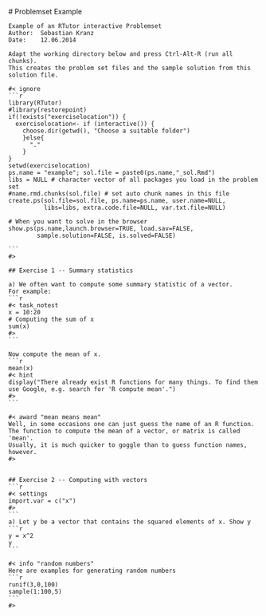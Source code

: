   # Problemset Example

    Example of an RTutor interactive Problemset
    Author:  Sebastian Kranz
    Date:    12.06.2014

    Adapt the working directory below and press Ctrl-Alt-R (run all chunks).
    This creates the problem set files and the sample solution from this solution file.

    #< ignore
    ```r
    library(RTutor)
    #library(restorepoint)
    if(!exists("exerciselocation")) {
      exerciselocation<- if (interactive()) {
        choose.dir(getwd(), "Choose a suitable folder")
        }else{
          "."
        }
    }
    setwd(exerciselocation)
    ps.name = "example"; sol.file = paste0(ps.name,"_sol.Rmd")
    libs = NULL # character vector of all packages you load in the problem set
    #name.rmd.chunks(sol.file) # set auto chunk names in this file
    create.ps(sol.file=sol.file, ps.name=ps.name, user.name=NULL,
              libs=libs, extra.code.file=NULL, var.txt.file=NULL)

    # When you want to solve in the browser
    show.ps(ps.name,launch.browser=TRUE, load.sav=FALSE,
            sample.solution=FALSE, is.solved=FALSE)

    ```
    #>

    ## Exercise 1 -- Summary statistics

    a) We often want to compute some summary statistic of a vector.
    For example:
    ```r
    #< task_notest
    x = 10:20
    # Computing the sum of x
    sum(x)
    #>
    ```

    Now compute the mean of x.
    ```r
    mean(x)
    #< hint
    display("There already exist R functions for many things. To find them use Google, e.g. search for 'R compute mean'.")
    #>
    ```

    #< award "mean means mean"
    Well, in some occasions one can just guess the name of an R function.
    The function to compute the mean of a vector, or matrix is called 'mean'.
    Usually, it is much quicker to goggle than to guess function names, however.
    #>


    ## Exercise 2 -- Computing with vectors
    ```r
    #< settings
    import.var = c("x")
    #>
    ```
    a) Let y be a vector that contains the squared elements of x. Show y
    ```r
    y = x^2
    y
    ```

    #< info "random numbers"
    Here are examples for generating random numbers
    ```r
    runif(3,0,100)
    sample(1:100,5)
    ```
    #>
